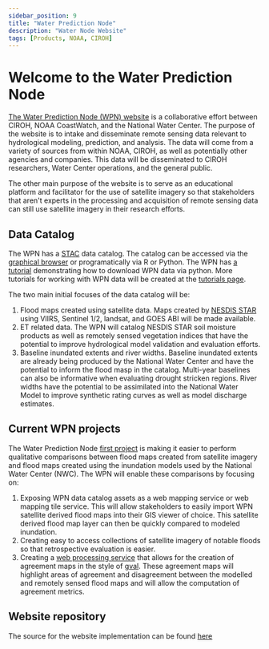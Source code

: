 ```yaml
---
sidebar_position: 9
title: "Water Prediction Node"
description: "Water Node Website"
tags: [Products, NOAA, CIROH]
---
```


# Welcome to the Water Prediction Node

[The Water Prediction Node (WPN) website](https://waternode.ciroh.org/) is a collaborative effort between CIROH, NOAA CoastWatch, and the National Water Center. The purpose of the website is to intake and disseminate remote sensing data relevant to hydrological modeling, prediction, and analysis. The data will come from a variety of sources from within NOAA, CIROH, as well as potentially other agencies and companies. This data will be disseminated to CIROH researchers, Water Center operations, and the general public.

The other main purpose of the website is to serve as an educational platform and facilitator for the use of satellite imagery so that stakeholders that aren't experts in the processing and acquisition of remote sensing data can still use satellite imagery in their research efforts.

## Data Catalog

The WPN has a [STAC](https://stacspec.org/en) data catalog. The catalog can be accessed via the [graphical browser](https://waternode.ciroh.org/catalog/?.language=en) or programatically via R or Python. The WPN has [a tutorial](https://colab.research.google.com/drive/17IME_lDGYwpLR_Wv-NZW5nm519XK3oMT?usp=sharing) demonstrating how to download WPN data via python. More tutorials for working with WPN data will be created at the [tutorials page](https://waternode.ciroh.org/tutorials.html).

The two main initial focuses of the data catalog will be:
1. Flood maps created using satellite data. Maps created by [NESDIS STAR](https://www.star.nesdis.noaa.gov/star/index.php) using VIIRS, Sentinel 1/2, landsat, and GOES ABI will be made available.
2. ET related data. The WPN will catalog NESDIS STAR soil moisture products as well as remotely sensed vegetation indices that have the potential to improve hydrological model validation and evaluation efforts. 
3. Baseline inundated extents and river widths. Baseline inundated extents are already being produced by the National Water Center and have the potential to inform the flood masp in the catalog. Multi-year baselines can also be informative when evaluating drought stricken regions. River widths have the potential to be assimilated into the National Water Model to improve synthetic rating curves as well as model discharge estimates.

## Current WPN projects

The Water Prediction Node [first project](https://waternode.ciroh.org/fim.html) is making it easier to perform qualitative comparisons between flood maps created from satellite imagery and flood maps created using the inundation models used by the National Water Center (NWC). The WPN will enable these comparisons by focusing on:
1. Exposing WPN data catalog assets as a web mapping service or web mapping tile service. This will allow stakeholders to easily import WPN satellite derived flood maps into their GIS viewer of choice. This satellite derived flood map layer can then be quickly compared to modeled inundation. 
2. Creating easy to access collections of satellite imagery of notable floods so that retrospective evaluation is easier.
3. Creating a [web processing service](https://www.ogc.org/standard/wps/) that allows for the creation of agreement maps in the style of [gval](https://github.com/noaa-owp/gval). These agreement maps will highlight areas of agreement and disagreement between the modelled and remotely sensed flood maps and will allow the computation of agreement metrics. 

## Website repository

The source for the website implementation can be found [here](https://github.com/dylanlee/wnweb/tree/main)
